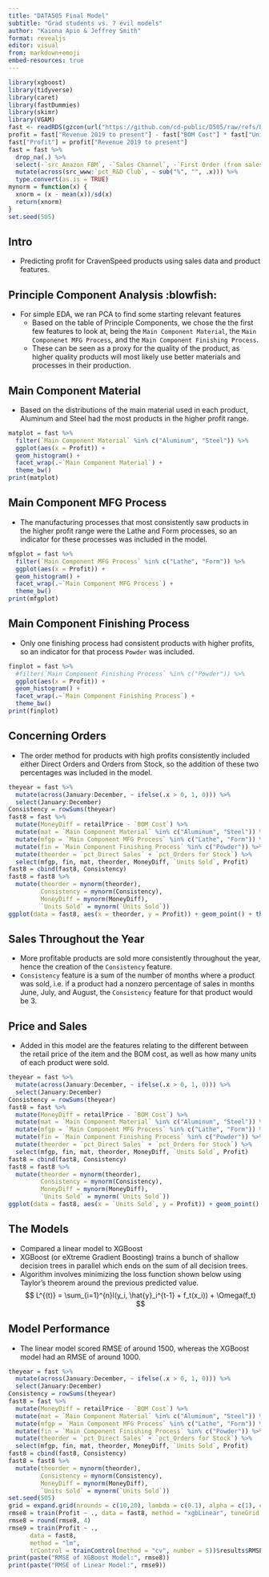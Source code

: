 ```yaml
---
title: "DATA505 Final Model"
subtitle: "Grad students vs. 7 evil models"
author: "Kaiona Apio & Jeffrey Smith"
format: revealjs
editor: visual
from: markdown+emoji
embed-resources: true
---
```


```r
library(xgboost)
library(tidyverse)
library(caret)
library(fastDummies)
library(skimr)
library(VGAM)
fast <- readRDS(gzcon(url("https://github.com/cd-public/D505/raw/refs/heads/master/dat/craven_train.rds")))
profit = fast["Revenue 2019 to present"] - fast["BOM Cost"] * fast["Units Sold"]
fast["Profit"] = profit["Revenue 2019 to present"]
fast = fast %>%
  drop_na(.) %>%
  select(-`src_Amazon FBM`, -`Sales Channel`, -`First Order (from sales data)`) %>%
  mutate(across(src_www:`pct_R&D Club`, ~ sub("%", "", .x))) %>%
  type.convert(as.is = TRUE)
mynorm = function(x) {
  xnorm = (x - mean(x))/sd(x)
  return(xnorm)
}
set.seed(505)
```

## Intro

-   Predicting profit for CravenSpeed products using sales data and product features.

## Principle Component Analysis :blowfish:

-   For simple EDA, we ran PCA to find some starting relevant features
    -   Based on the table of Principle Components, we chose the the first few features to look at, being the `Main Component Material`, the `Main Componenet MFG Process`, and the `Main Component Finishing Process`.
    -   These can be seen as a proxy for the quality of the product, as higher quality products will most likely use better materials and processes in their production.

## Main Component Material

-   Based on the distributions of the main material used in each product, Aluminum and Steel had the most products in the higher profit range.

```r
matplot = fast %>%
  filter(`Main Component Material` %in% c("Aluminum", "Steel")) %>%
  ggplot(aes(x = Profit)) + 
  geom_histogram() + 
  facet_wrap(.~`Main Component Material`) + 
  theme_bw()
print(matplot)
```

## Main Component MFG Process

-   The manufacturing processes that most consistently saw products in the higher profit range were the Lathe and Form processes, so an indicator for these processes was included in the model.

```r
mfgplot = fast %>%
  filter(`Main Component MFG Process` %in% c("Lathe", "Form")) %>%
  ggplot(aes(x = Profit)) + 
  geom_histogram() + 
  facet_wrap(.~`Main Component MFG Process`) + 
  theme_bw()
print(mfgplot)
```

## Main Component Finishing Process

-   Only one finishing process had consistent products with higher profits, so an indicator for that process `Powder` was included.

```r
finplot = fast %>%
  #filter(`Main Component Finishing Process` %in% c("Powder")) %>%
  ggplot(aes(x = Profit)) + 
  geom_histogram() + 
  facet_wrap(.~`Main Component Finishing Process`) + 
  theme_bw()
print(finplot)
```

## Concerning Orders

-   The order method for products with high profits consistently included either Direct Orders and Orders from Stock, so the addition of these two percentages was included in the model.

```r
theyear = fast %>%
  mutate(across(January:December, ~ ifelse(.x > 0, 1, 0))) %>%
  select(January:December)
Consistency = rowSums(theyear)
fast8 = fast %>%
  mutate(MoneyDiff = retailPrice - `BOM Cost`) %>%
  mutate(mat = `Main Component Material` %in% c("Aluminum", "Steel")) %>%
  mutate(mfgp = `Main Component MFG Process` %in% c("Lathe", "Form")) %>%
  mutate(fin = `Main Component Finishing Process` %in% c("Powder")) %>%
  mutate(theorder = `pct_Direct Sales` + `pct_Orders for Stock`) %>%
  select(mfgp, fin, mat, theorder, MoneyDiff, `Units Sold`, Profit) 
fast8 = cbind(fast8, Consistency)
fast8 = fast8 %>%
  mutate(theorder = mynorm(theorder),
         Consistency = mynorm(Consistency), 
         MoneyDiff = mynorm(MoneyDiff),
         `Units Sold` = mynorm(`Units Sold`))
ggplot(data = fast8, aes(x = theorder, y = Profit)) + geom_point() + theme_bw() + xlim(0,1)
```

## Sales Throughout the Year

-   More profitable products are sold more consistently throughout the year, hence the creation of the `Consistency` feature.
-   `Consistency` feature is a sum of the number of months where a product was sold, i.e. if a product had a nonzero percentage of sales in months June, July, and August, the `Consistency` feature for that product would be $3$.

## Price and Sales

-   Added in this model are the features relating to the different between the retail price of the item and the BOM cost, as well as how many units of each product were sold.

```r
theyear = fast %>%
  mutate(across(January:December, ~ ifelse(.x > 0, 1, 0))) %>%
  select(January:December)
Consistency = rowSums(theyear)
fast8 = fast %>%
  mutate(MoneyDiff = retailPrice - `BOM Cost`) %>%
  mutate(mat = `Main Component Material` %in% c("Aluminum", "Steel")) %>%
  mutate(mfgp = `Main Component MFG Process` %in% c("Lathe", "Form")) %>%
  mutate(fin = `Main Component Finishing Process` %in% c("Powder")) %>%
  mutate(theorder = `pct_Direct Sales` + `pct_Orders for Stock`) %>%
  select(mfgp, fin, mat, theorder, MoneyDiff, `Units Sold`, Profit) 
fast8 = cbind(fast8, Consistency)
fast8 = fast8 %>%
  mutate(theorder = mynorm(theorder),
         Consistency = mynorm(Consistency), 
         MoneyDiff = mynorm(MoneyDiff),
         `Units Sold` = mynorm(`Units Sold`))
ggplot(data = fast8, aes(x = `Units Sold`, y = Profit)) + geom_point() + theme_bw()
```

## The Models

-   Compared a linear model to XGBoost
-   XGBoost (or eXtreme Gradient Boosting) trains a bunch of shallow decision trees in parallel which ends on the sum of all decision trees.
-   Algorithm involves minimizing the loss function shown below using Taylor's theorem around the previous predicted value.
$$
    L^{(t)} = \sum_{i=1}^{n}l(y_i, \hat{y}_i^{t-1} + f_t(x_i)) + \Omega(f_t)
$$

## Model Performance

-   The linear model scored RMSE of around 1500, whereas the XGBoost model had an RMSE of around 1000. 

```r
theyear = fast %>%
  mutate(across(January:December, ~ ifelse(.x > 0, 1, 0))) %>%
  select(January:December)
Consistency = rowSums(theyear)
fast8 = fast %>%
  mutate(MoneyDiff = retailPrice - `BOM Cost`) %>%
  mutate(mat = `Main Component Material` %in% c("Aluminum", "Steel")) %>%
  mutate(mfgp = `Main Component MFG Process` %in% c("Lathe", "Form")) %>%
  mutate(fin = `Main Component Finishing Process` %in% c("Powder")) %>%
  mutate(theorder = `pct_Direct Sales` + `pct_Orders for Stock`) %>%
  select(mfgp, fin, mat, theorder, MoneyDiff, `Units Sold`, Profit) 
fast8 = cbind(fast8, Consistency)
fast8 = fast8 %>%
  mutate(theorder = mynorm(theorder),
         Consistency = mynorm(Consistency), 
         MoneyDiff = mynorm(MoneyDiff),
         `Units Sold` = mynorm(`Units Sold`))
set.seed(505)
grid = expand.grid(nrounds = c(10,20), lambda = c(0.1), alpha = c(1), eta = c(0.1))
rmse8 = train(Profit ~ ., data = fast8, method = "xgbLinear", tuneGrid = grid, gamma = 0.5)$results$RMSE[2]
rmse8 = round(rmse8, 4)
rmse9 = train(Profit ~ .,
      data = fast8, 
      method = "lm",
      trControl = trainControl(method = "cv", number = 5))$results$RMSE
print(paste("RMSE of XGBoost Model:", rmse8))
print(paste("RMSE of Linear Model:", rmse9))
```
